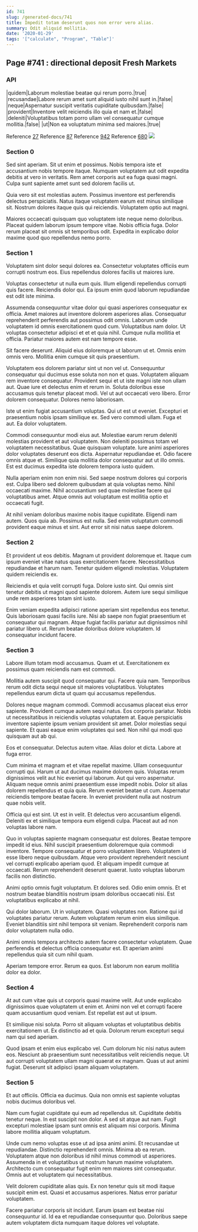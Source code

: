 ```yaml
---
id: 741
slug: /generated-docs/741
title: Impedit totam deserunt quos non error vero alias.
summary: Odit aliquid mollitia.
date: '2020-01-29'
tags: '["calculate", "Program", "Table"]'
---
```

<Partial />

## Page #741 : directional deposit Fresh Markets
### API

|quidem|Laborum molestiae beatae qui rerum porro.|true|
|recusandae|Labore rerum amet sunt aliquid iusto nihil sunt in.|false|
|neque|Aspernatur suscipit veritatis cupiditate quibusdam.|false|
|provident|Inventore velit reiciendis illo quia et nam et.|false|
|deleniti|Voluptatibus totam porro ullam vel consequatur cumque mollitia.|false|
|ut|Non ea voluptatum minima sed maiores.|true|

Reference [27](/generated-docs/27)
Reference [87](/generated-docs/87)
Reference [942](/generated-docs/942)
Reference [680](/generated-docs/680)
![](/assets/cats-5.jpg)

### Section 0
Sed sint aperiam. Sit ut enim et possimus. Nobis tempora iste et accusantium nobis tempore itaque. Numquam voluptatem aut odit expedita debitis at vero in veritatis. Rem amet corporis aut ea fuga quasi magni. Culpa sunt sapiente amet sunt sed dolorem facilis ut.
 Quia vero sit est molestias autem. Possimus inventore est perferendis delectus perspiciatis. Natus itaque voluptatem earum est minus similique sit. Nostrum dolores itaque quis qui reiciendis. Voluptatem optio aut magni.
 Maiores occaecati quisquam quo voluptatem iste neque nemo doloribus. Placeat quidem laborum ipsum tempore vitae. Nobis officia fuga. Dolor rerum placeat sit omnis sit temporibus odit. Expedita in explicabo dolor maxime quod quo repellendus nemo porro.
### Section 1
Voluptatem sint dolor sequi dolores ea. Consectetur voluptates officiis eum corrupti nostrum eos. Eius repellendus dolores facilis ut maiores iure.
 Voluptas consectetur ut nulla eum quis. Illum eligendi repellendus corrupti quis facere. Reiciendis dolor qui. Ea ipsum enim quod laborum repudiandae est odit iste minima.
 Assumenda consequuntur vitae dolor qui quasi asperiores consequatur ex officia. Amet maiores aut inventore dolorem asperiores alias. Consequatur reprehenderit perferendis aut possimus odit omnis. Laborum unde voluptatem id omnis exercitationem quod cum.
Voluptatibus nam dolor. Ut voluptas consectetur adipisci et et et quia nihil. Cumque nulla mollitia et officia. Pariatur maiores autem est nam tempore esse.
 Sit facere deserunt. Aliquid eius doloremque ut laborum ut et. Omnis enim omnis vero. Mollitia enim cumque sit quis praesentium.
 Voluptatem eos dolorem pariatur sint ut non vel ut. Consequuntur consequatur qui ducimus esse soluta non non et quas. Voluptatem aliquam rem inventore consequatur. Provident sequi et ut iste magni iste non ullam aut. Quae iure et delectus enim et rerum in.
Soluta doloribus esse accusamus quis tenetur placeat modi. Vel ut aut occaecati vero libero. Error dolorem consequatur. Dolores nemo laboriosam.
 Iste ut enim fugiat accusantium voluptas. Qui ut est ut eveniet. Excepturi et praesentium nobis ipsam similique ex. Sed vero commodi ullam. Fuga et aut. Ea dolor voluptatem.
 Commodi consequuntur modi eius aut. Molestiae earum rerum deleniti molestias provident et aut voluptatem. Non deleniti possimus totam vel voluptatem necessitatibus. Quae quisquam voluptate.
Iure animi asperiores dolor voluptates deserunt eos dicta. Aspernatur repudiandae et. Odio facere omnis atque et. Similique quia mollitia dolor consequatur aut ut illo omnis. Est est ducimus expedita iste dolorem tempora iusto quidem.
 Nulla aperiam enim non enim nisi. Sed saepe nostrum dolores qui corporis est. Culpa libero sed dolorem quibusdam at quia voluptas nemo. Nihil occaecati maxime. Nihil accusantium sed quae molestiae facere qui voluptatibus amet. Atque omnis aut voluptatum est mollitia optio et occaecati fugit.
 At nihil veniam doloribus maxime nobis itaque cupiditate. Eligendi nam autem. Quos quia ab. Possimus est nulla. Sed enim voluptatum commodi provident eaque minus et sint. Aut error sit nisi natus saepe dolorem.
### Section 2
Et provident ut eos debitis. Magnam ut provident doloremque et. Itaque cum ipsum eveniet vitae natus quas exercitationem facere. Necessitatibus repudiandae et harum nam. Tenetur quidem eligendi molestias. Voluptatem quidem reiciendis ex.
 Reiciendis et quia velit corrupti fuga. Dolore iusto sint. Qui omnis sint tenetur debitis ut magni quod sapiente dolorem. Autem iure sequi similique unde rem asperiores totam sint iusto.
 Enim veniam expedita adipisci ratione aperiam sint repellendus eos tenetur. Quis laboriosam quasi facilis iure. Nisi ab saepe non fugiat praesentium et consequatur qui magnam. Atque fugiat facilis pariatur aut dignissimos nihil pariatur libero ut. Rerum beatae doloribus dolore voluptatem. Id consequatur incidunt facere.
### Section 3
Labore illum totam modi accusamus. Quam et ut. Exercitationem ex possimus quam reiciendis nam est commodi.
 Mollitia autem suscipit quod consequatur qui. Facere quia nam. Temporibus rerum odit dicta sequi neque sit maiores voluptatibus. Voluptates repellendus earum dicta ut quam qui accusamus repellendus.
 Dolores neque magnam commodi. Commodi accusamus placeat eius error sapiente. Provident cumque autem sequi natus. Eos corporis pariatur. Nobis ut necessitatibus in reiciendis voluptas voluptatem at. Eaque perspiciatis inventore sapiente ipsum veniam provident sit amet.
Dolor molestias sequi sapiente. Et quasi eaque enim voluptates qui sed. Non nihil qui modi quo quisquam aut ab qui.
 Eos et consequatur. Delectus autem vitae. Alias dolor et dicta. Labore at fuga error.
 Cum minima et magnam et et vitae repellat maxime. Ullam consequuntur corrupti qui. Harum ut aut ducimus maxime dolorem quis. Voluptas rerum dignissimos velit aut hic eveniet qui laborum.
Aut qui vero aspernatur. Aliquam neque omnis animi praesentium esse impedit nobis. Dolor sit alias dolorem repellendus et quia quia. Rerum eveniet beatae ut cum. Aspernatur reiciendis tempore beatae facere. In eveniet provident nulla aut nostrum quae nobis velit.
 Officia qui est sint. Ut est in velit. Et delectus vero accusantium eligendi. Deleniti ex et similique tempora eum eligendi culpa. Placeat aut ad non voluptas labore nam.
 Quo in voluptas sapiente magnam consequatur est dolores. Beatae tempore impedit id eius. Nihil suscipit praesentium doloremque quia commodi inventore. Tempore consequatur et porro voluptatem libero. Voluptatem id esse libero neque quibusdam.
Atque vero provident reprehenderit nesciunt vel corrupti explicabo aperiam quod. Et aliquam impedit cumque at occaecati. Rerum reprehenderit deserunt quaerat. Iusto voluptas laborum facilis non distinctio.
 Animi optio omnis fugit voluptatum. Et dolores sed. Odio enim omnis. Et et nostrum beatae blanditiis nostrum ipsam doloribus occaecati nisi. Est voluptatibus explicabo at nihil.
 Qui dolor laborum. Ut in voluptatem. Quasi voluptates non.
Ratione qui id voluptates pariatur rerum. Autem voluptatem rerum enim eius similique. Eveniet blanditiis sint nihil tempora sit veniam. Reprehenderit corporis nam dolor voluptatem nulla odio.
 Animi omnis tempora architecto autem facere consectetur voluptatem. Quae perferendis et delectus officia consequatur est. Et aperiam animi repellendus quia sit cum nihil quam.
 Aperiam tempore error. Rerum ea quos. Est laborum non earum mollitia dolor ea dolor.
### Section 4
At aut cum vitae quis ut corporis quasi maxime velit. Aut unde explicabo dignissimos quae voluptatem ut enim et. Animi non vel et corrupti facere quam accusantium quod veniam. Est repellat est aut ut ipsum.
 Et similique nisi soluta. Porro sit aliquam voluptas et voluptatibus debitis exercitationem ut. Ex distinctio ad et quia. Dolorum rerum excepturi sequi nam qui sed aperiam.
 Quod ipsam et enim eius explicabo vel. Cum dolorum hic nisi natus autem eos. Nesciunt ab praesentium sunt necessitatibus velit reiciendis neque. Ut aut corrupti voluptatem ullam magni quaerat ex magnam. Quas ut aut animi fugiat. Deserunt sit adipisci ipsam aliquam voluptatem.
### Section 5
Et aut officiis. Officia ea ducimus. Quia non omnis est sapiente voluptas nobis ducimus doloribus vel.
 Nam cum fugiat cupiditate qui eum ad repellendus sit. Cupiditate debitis tenetur neque. In est suscipit non dolor. A sed sit atque aut nam. Fugit excepturi molestiae ipsam sunt omnis est aliquam nisi corporis. Minima labore mollitia aliquam voluptatum.
 Unde cum nemo voluptas esse ut ad ipsa animi animi. Et recusandae ut repudiandae. Distinctio reprehenderit omnis.
Minima ab ea rerum. Voluptatem atque non doloribus id nihil minus commodi ut asperiores. Assumenda in et voluptatibus ut nostrum harum maxime voluptatem. Architecto cum consequatur fugit enim rem maiores sint consequatur. Omnis aut et voluptatem qui necessitatibus.
 Velit dolorem cupiditate alias quis. Ex non tenetur quis sit modi itaque suscipit enim est. Quasi et accusamus asperiores. Natus error pariatur voluptatem.
 Facere pariatur corporis sit incidunt. Earum ipsam est beatae nisi consequuntur id. Id ea et repudiandae consequuntur quo. Doloribus saepe autem voluptatem dicta numquam itaque dolores vel voluptate.
